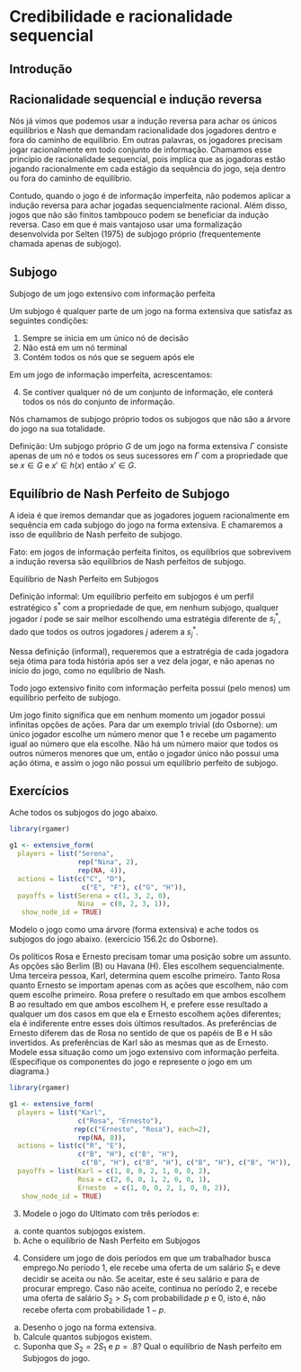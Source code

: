 # Credibilidade e racionalidade sequencial

## Introdução

## Racionalidade sequencial e indução reversa

Nós já vimos que podemos usar a indução reversa para achar os únicos equilíbrios e Nash que demandam racionalidade dos jogadores dentro e fora do caminho de equilíbrio. Em outras palavras, os jogadores precisam jogar racionalmente em todo conjunto de informação. Chamamos esse princípio de racionalidade sequencial, pois implica que as jogadoras estão jogando racionalmente em cada estágio da sequência do jogo, seja dentro ou fora do caminho de equilíbrio.


Contudo, quando o jogo é de informação imperfeita, não podemos aplicar a indução reversa para achar jogadas sequencialmente racional. Além disso, jogos que não são finitos tambpouco podem se beneficiar da indução reversa. Caso em que é mais vantajoso usar uma formalização desenvolvida por Selten (1975) de subjogo próprio (frequentemente chamada apenas de subjogo).

## Subjogo

Subjogo de um jogo extensivo com informação perfeita

Um subjogo é qualquer parte de um jogo na forma extensiva que satisfaz as seguintes condições:

1. Sempre se inicia em um único nó de decisão
2. Não está em um nó terminal
3. Contém todos os nós que se seguem após ele

Em um jogo de informação imperfeita, acrescentamos:

4. Se contiver qualquer nó de um conjunto de informação, ele conterá todos os nós do conjunto de informação.


Nós chamamos de subjogo próprio todos os subjogos que não são a árvore do jogo na sua totalidade.

Definição: Um subjogo próprio $G$ de um jogo na forma extensiva $\Gamma$ consiste apenas de um nó e todos os seus sucessores em $\Gamma$ com a propriedade que se $x \in G$ e $x' \in h(x)$ então $x' \in G$.

## Equilíbrio de Nash Perfeito de Subjogo

A ideia é que iremos demandar que as jogadores joguem racionalmente em sequência em cada subjogo do jogo na forma extensiva. E chamaremos a isso de equilíbrio de Nash perfeito de subjogo.

Fato: em jogos de informação perfeita finitos, os equilíbrios que sobrevivem a indução reversa são equilíbrios de Nash perfeitos de subjogo.



Equilíbrio de Nash Perfeito em Subjogos

Definição informal: Um equilíbrio perfeito em subjogos é um perfil estratégico $s^*$ com a propriedade de que, em nenhum subjogo, qualquer jogador $i$ pode se sair melhor escolhendo uma estratégia diferente de $s^*_i$, dado que todos os outros jogadores $j$ aderem a $s^*_j$.

Nessa definição (informal), requeremos que a estratrégia de cada jogadora seja ótima para toda história após ser a vez dela jogar, e não apenas no início do jogo, como no equlíbrio de Nash.


Todo jogo extensivo finito com informação perfeita possui (pelo menos) um equilíbrio perfeito de subjogo. 

Um jogo finito significa que em nenhum momento um jogador possui infinitas opções de ações. Para dar um exemplo trivial (do Osborne):  um único jogador escolhe um número menor que 1 e recebe um pagamento igual ao número que ela escolhe. Não há um número maior que todos os outros números menores que um, então o jogador único não possui uma ação ótima, e assim o jogo não possui um equilíbrio perfeito de subjogo.



## Exercícios

Ache todos os subjogos do jogo abaixo.

```r
library(rgamer)

g1 <- extensive_form(
  players = list("Serena",
                 rep("Nina", 2),
                 rep(NA, 4)),
  actions = list(c("C", "D"),
                  c("E", "F"), c("G", "H")),
  payoffs = list(Serena = c(1, 3, 2, 0),
                 Nina  = c(0, 2, 3, 1)),
   show_node_id = TRUE)
```


Modelo o jogo como uma árvore (forma extensiva) e ache todos os subjogos do jogo abaixo. (exercício 156.2c do Osborne).

Os políticos Rosa e Ernesto precisam tomar uma posição sobre um assunto. As opções são Berlim (B) ou Havana (H). Eles escolhem sequencialmente. Uma terceira pessoa, Karl, determina quem escolhe primeiro. Tanto Rosa quanto Ernesto se importam apenas com as ações que escolhem, não com quem escolhe primeiro. Rosa prefere o resultado em que ambos escolhem B ao resultado em que ambos escolhem H, e prefere esse resultado a qualquer um dos casos em que ela e Ernesto escolhem ações diferentes; ela é indiferente entre esses dois últimos resultados. As preferências de Ernesto diferem das de Rosa no sentido de que os papéis de B e H são invertidos. As preferências de Karl são as mesmas que as de Ernesto. Modele essa situação como um jogo extensivo com informação perfeita. (Especifique os componentes do jogo e represente o jogo em um diagrama.)


```r
library(rgamer)

g1 <- extensive_form(
  players = list("Karl",
                 c("Rosa", "Ernesto"),
                rep(c("Ernesto", "Rosa"), each=2),
                 rep(NA, 8)),
  actions = list(c("R", "E"),
                 c("B", "H"), c("B", "H"),
                  c("B", "H"), c("B", "H"), c("B", "H"), c("B", "H")),
  payoffs = list(Karl = c(1, 0, 0, 2, 1, 0, 0, 2),
                 Rosa = c(2, 0, 0, 1, 2, 0, 0, 1),
                 Ernesto  = c(1, 0, 0, 2, 1, 0, 0, 2)),
   show_node_id = TRUE)
```

3. Modele o jogo do Ultimato com três períodos e: 
a) conte quantos subjogos existem.
b) Ache o equilíbrio de Nash Perfeito em Subjogos

4. Considere um jogo de dois períodos em que um trabalhador busca emprego.No período 1, ele recebe uma oferta de um salário $S_1$ e deve decidir se aceita ou não. Se aceitar, este é seu salário e para de procurar emprego. Caso não aceite, continua no período 2, e recebe uma oferta de salário $S_2 > S_1$ com probabilidade $p$ e $0$, isto é, não recebe oferta com probabilidade $1-p$. 
a) Desenho o jogo na forma extensiva.
b) Calcule quantos subjogos existem.
c) Suponha que $S_2 = 2S_1$ e $p=.8$? Qual o equilíbrio de Nash perfeito em Subjogos do jogo.